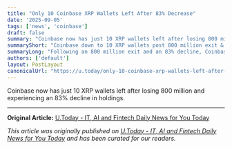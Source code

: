```yaml
---
title: "Only 10 Coinbase XRP Wallets Left After 83% Decrease"
date: '2025-09-05'
tags: ['news', 'coinbase']
draft: false
summary: "Coinbase now has just 10 XRP wallets left after losing 800 million and experiencing an 83% decline in holdings."
summaryShort: "Coinbase down to 10 XRP wallets post 800 million exit & 83% decline"
summaryLong: "Following an 800 million exit and an 83% decline, Coinbase's XRP wallets have dwindled down to only 10, signaling a significant shift in their holdings."
authors: ['default']
layout: PostLayout
canonicalUrl: "https://u.today/only-10-coinbase-xrp-wallets-left-after-83-decrease"
---
```


Coinbase now has just 10 XRP wallets left after losing 800 million and experiencing an 83% decline in holdings.

---

**Original Article:** [U.Today - IT, AI and Fintech Daily News for You Today](https://u.today/only-10-coinbase-xrp-wallets-left-after-83-decrease)

*This article was originally published on [U.Today - IT, AI and Fintech Daily News for You Today](https://u.today/only-10-coinbase-xrp-wallets-left-after-83-decrease) and has been curated for our readers.*
